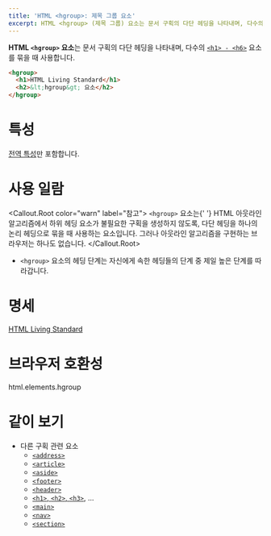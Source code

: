 ```yaml
---
title: 'HTML <hgroup>: 제목 그룹 요소'
excerpt: HTML <hgroup> (제목 그룹) 요소는 문서 구획의 다단 헤딩을 나타내며, 다수의 <h1> - <h6> 요소를 묶을 때 사용합니다.
---
```


**HTML `<hgroup>` 요소**는 문서 구획의 다단 헤딩을 나타내며, 다수의 [`<h1> - <h6>`]('./Heading_Elements') 요소를 묶을 때 사용합니다.

<HTMLDemo height={120}>

```html
<hgroup>
  <h1>HTML Living Standard</h1>
  <h2>&lt;hgroup&gt; 요소</h2>
</hgroup>
```

</HTMLDemo>

# 특성

[전역 특성](/docs/Web/HTML/Global_attributes)만 포함합니다.

# 사용 일람

<Callout.Root color="warn" label="참고">
  <code>&lt;hgroup&gt;</code> 요소는{' '}
  <Anchor href="https://html.spec.whatwg.org/multipage/sections.html#outline">HTML 아웃라인 알고리즘</Anchor>에서 하위
  헤딩 요소가 불필요한 구획을 생성하지 않도록, 다단 헤딩을 하나의 논리 헤딩으로 묶을 때 사용하는 요소입니다. 그러나
  아웃라인 알고리즘을 구현하는 브라우저는 하나도 없습니다.
</Callout.Root>

- `<hgroup>` 요소의 헤딩 단계는 자신에게 속한 헤딩들의 단계 중 제일 높은 단계를 따라갑니다.

# 명세

[HTML Living Standard](https://html.spec.whatwg.org/multipage/semantics.html#the-hgroup-element)

# 브라우저 호환성

<BrowserCompat>html.elements.hgroup</BrowserCompat>

# 같이 보기

- 다른 구획 관련 요소
  - [`<address>`](./address)
  - [`<article>`](./article)
  - [`<aside>`](./aside)
  - [`<footer>`](./footer)
  - [`<header>`](./header)
  - [`<h1>`, `<h2>`, `<h3>`](./Heading_Elements), ...
  - [`<main>`](./main)
  - [`<nav>`](./nav)
  - [`<section>`](./section)
